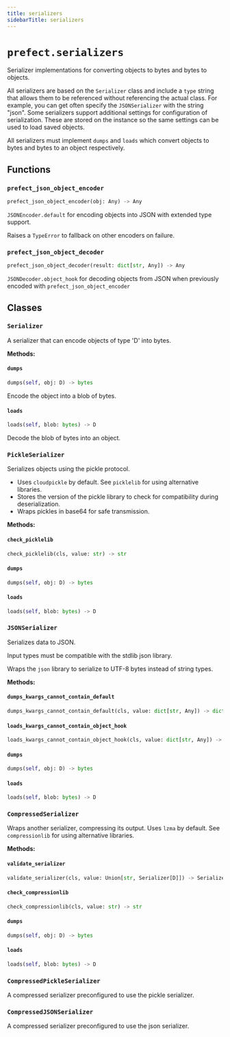 ```yaml
---
title: serializers
sidebarTitle: serializers
---
```


# `prefect.serializers`



Serializer implementations for converting objects to bytes and bytes to objects.

All serializers are based on the `Serializer` class and include a `type` string that
allows them to be referenced without referencing the actual class. For example, you
can get often specify the `JSONSerializer` with the string "json". Some serializers
support additional settings for configuration of serialization. These are stored on
the instance so the same settings can be used to load saved objects.

All serializers must implement `dumps` and `loads` which convert objects to bytes and
bytes to an object respectively.


## Functions

### `prefect_json_object_encoder` <sup><a href="https://github.com/prefecthq/prefect/blob/main/src/prefect/serializers.py#L44"><Icon icon="github" size="14" /></a></sup>

```python
prefect_json_object_encoder(obj: Any) -> Any
```


`JSONEncoder.default` for encoding objects into JSON with extended type support.

Raises a `TypeError` to fallback on other encoders on failure.


### `prefect_json_object_decoder` <sup><a href="https://github.com/prefecthq/prefect/blob/main/src/prefect/serializers.py#L67"><Icon icon="github" size="14" /></a></sup>

```python
prefect_json_object_decoder(result: dict[str, Any]) -> Any
```


`JSONDecoder.object_hook` for decoding objects from JSON when previously encoded
with `prefect_json_object_encoder`


## Classes

### `Serializer` <sup><a href="https://github.com/prefecthq/prefect/blob/main/src/prefect/serializers.py#L86"><Icon icon="github" size="14" /></a></sup>


A serializer that can encode objects of type 'D' into bytes.


**Methods:**

#### `dumps` <sup><a href="https://github.com/prefecthq/prefect/blob/main/src/prefect/serializers.py#L121"><Icon icon="github" size="14" /></a></sup>

```python
dumps(self, obj: D) -> bytes
```

Encode the object into a blob of bytes.


#### `loads` <sup><a href="https://github.com/prefecthq/prefect/blob/main/src/prefect/serializers.py#L125"><Icon icon="github" size="14" /></a></sup>

```python
loads(self, blob: bytes) -> D
```

Decode the blob of bytes into an object.


### `PickleSerializer` <sup><a href="https://github.com/prefecthq/prefect/blob/main/src/prefect/serializers.py#L137"><Icon icon="github" size="14" /></a></sup>


Serializes objects using the pickle protocol.

- Uses `cloudpickle` by default. See `picklelib` for using alternative libraries.
- Stores the version of the pickle library to check for compatibility during
    deserialization.
- Wraps pickles in base64 for safe transmission.


**Methods:**

#### `check_picklelib` <sup><a href="https://github.com/prefecthq/prefect/blob/main/src/prefect/serializers.py#L153"><Icon icon="github" size="14" /></a></sup>

```python
check_picklelib(cls, value: str) -> str
```

#### `dumps` <sup><a href="https://github.com/prefecthq/prefect/blob/main/src/prefect/serializers.py#L156"><Icon icon="github" size="14" /></a></sup>

```python
dumps(self, obj: D) -> bytes
```

#### `loads` <sup><a href="https://github.com/prefecthq/prefect/blob/main/src/prefect/serializers.py#L161"><Icon icon="github" size="14" /></a></sup>

```python
loads(self, blob: bytes) -> D
```

### `JSONSerializer` <sup><a href="https://github.com/prefecthq/prefect/blob/main/src/prefect/serializers.py#L166"><Icon icon="github" size="14" /></a></sup>


Serializes data to JSON.

Input types must be compatible with the stdlib json library.

Wraps the `json` library to serialize to UTF-8 bytes instead of string types.


**Methods:**

#### `dumps_kwargs_cannot_contain_default` <sup><a href="https://github.com/prefecthq/prefect/blob/main/src/prefect/serializers.py#L199"><Icon icon="github" size="14" /></a></sup>

```python
dumps_kwargs_cannot_contain_default(cls, value: dict[str, Any]) -> dict[str, Any]
```

#### `loads_kwargs_cannot_contain_object_hook` <sup><a href="https://github.com/prefecthq/prefect/blob/main/src/prefect/serializers.py#L205"><Icon icon="github" size="14" /></a></sup>

```python
loads_kwargs_cannot_contain_object_hook(cls, value: dict[str, Any]) -> dict[str, Any]
```

#### `dumps` <sup><a href="https://github.com/prefecthq/prefect/blob/main/src/prefect/serializers.py#L210"><Icon icon="github" size="14" /></a></sup>

```python
dumps(self, obj: D) -> bytes
```

#### `loads` <sup><a href="https://github.com/prefecthq/prefect/blob/main/src/prefect/serializers.py#L221"><Icon icon="github" size="14" /></a></sup>

```python
loads(self, blob: bytes) -> D
```

### `CompressedSerializer` <sup><a href="https://github.com/prefecthq/prefect/blob/main/src/prefect/serializers.py#L229"><Icon icon="github" size="14" /></a></sup>


Wraps another serializer, compressing its output.
Uses `lzma` by default. See `compressionlib` for using alternative libraries.


**Methods:**

#### `validate_serializer` <sup><a href="https://github.com/prefecthq/prefect/blob/main/src/prefect/serializers.py#L247"><Icon icon="github" size="14" /></a></sup>

```python
validate_serializer(cls, value: Union[str, Serializer[D]]) -> Serializer[D]
```

#### `check_compressionlib` <sup><a href="https://github.com/prefecthq/prefect/blob/main/src/prefect/serializers.py#L251"><Icon icon="github" size="14" /></a></sup>

```python
check_compressionlib(cls, value: str) -> str
```

#### `dumps` <sup><a href="https://github.com/prefecthq/prefect/blob/main/src/prefect/serializers.py#L254"><Icon icon="github" size="14" /></a></sup>

```python
dumps(self, obj: D) -> bytes
```

#### `loads` <sup><a href="https://github.com/prefecthq/prefect/blob/main/src/prefect/serializers.py#L259"><Icon icon="github" size="14" /></a></sup>

```python
loads(self, blob: bytes) -> D
```

### `CompressedPickleSerializer` <sup><a href="https://github.com/prefecthq/prefect/blob/main/src/prefect/serializers.py#L265"><Icon icon="github" size="14" /></a></sup>


A compressed serializer preconfigured to use the pickle serializer.


### `CompressedJSONSerializer` <sup><a href="https://github.com/prefecthq/prefect/blob/main/src/prefect/serializers.py#L275"><Icon icon="github" size="14" /></a></sup>


A compressed serializer preconfigured to use the json serializer.

